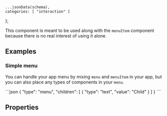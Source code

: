     ...jsonData(schema),
    categories: [ "interaction" ]
};

This component is meant to be used along with the `menuItem` component because there is no real interest of using it alone.

## Examples

### Simple menu
You can handle your app menu by mixing `menu` and `menuItem` in your app, but you can also place any types of components in your `menu`.

<CodeBlock>
```json
{
    "type": "menu",
    "children": [
        {
            "type": "text",
            "value": "Child"
        }
    ]
}
```
</CodeBlock>

## Properties
<PropertyTable schema={schema}/>
